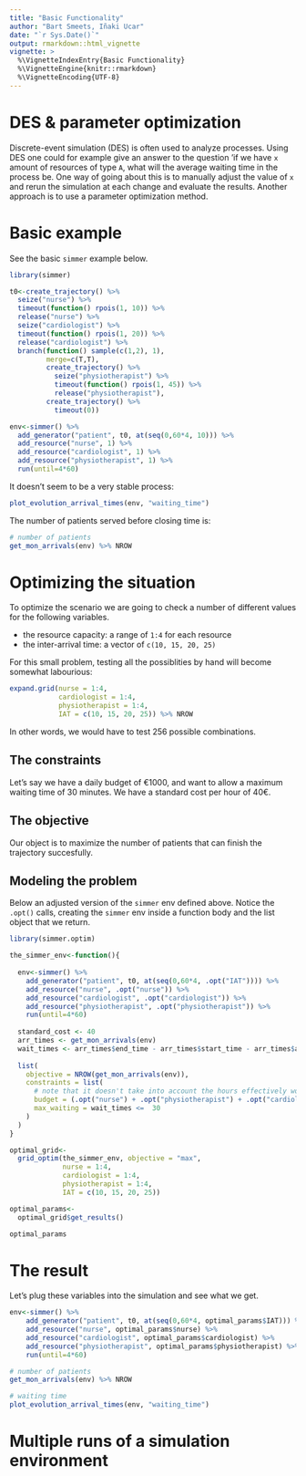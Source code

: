 ```yaml
---
title: "Basic Functionality"
author: "Bart Smeets, Iñaki Ucar"
date: "`r Sys.Date()`"
output: rmarkdown::html_vignette
vignette: >
  %\VignetteIndexEntry{Basic Functionality}
  %\VignetteEngine{knitr::rmarkdown}
  %\VignetteEncoding{UTF-8}
---
```


# DES & parameter optimization

Discrete-event simulation (DES) is often used to analyze processes. Using DES one could for example give an answer to the question 'if we have `x` amount of resources of type `A`, what will the average waiting time in the process be. One way of going about this is to manually adjust the value of `x` and rerun the simulation at each change and evaluate the results. Another approach is to use a parameter optimization method.

# Basic example

See the basic `simmer` example below.

```r
library(simmer)

t0<-create_trajectory() %>%
  seize("nurse") %>%
  timeout(function() rpois(1, 10)) %>%
  release("nurse") %>%
  seize("cardiologist") %>%
  timeout(function() rpois(1, 20)) %>%
  release("cardiologist") %>%
  branch(function() sample(c(1,2), 1),
         merge=c(T,T),
         create_trajectory() %>%
           seize("physiotherapist") %>%
           timeout(function() rpois(1, 45)) %>%
           release("physiotherapist"),
         create_trajectory() %>%
           timeout(0))

env<-simmer() %>%
  add_generator("patient", t0, at(seq(0,60*4, 10))) %>%
  add_resource("nurse", 1) %>%
  add_resource("cardiologist", 1) %>%
  add_resource("physiotherapist", 1) %>%
  run(until=4*60)
```

It doesn't seem to be a very stable process:

```r
plot_evolution_arrival_times(env, "waiting_time")
```

The number of patients served before closing time is: 

```r
# number of patients
get_mon_arrivals(env) %>% NROW
```


# Optimizing the situation

To optimize the scenario we are going to check a number of different values for the following variables.

- the resource capacity: a range of `1:4` for each resource
- the inter-arrival time: a vector of `c(10, 15, 20, 25)`

For this small problem, testing all the possiblities by hand will become somewhat labourious:

```r
expand.grid(nurse = 1:4,
            cardiologist = 1:4,
            physiotherapist = 1:4,
            IAT = c(10, 15, 20, 25)) %>% NROW

```

In other words, we would have to test 256 possible combinations.


## The constraints

Let's say we have a daily budget of €1000, and want to allow a maximum waiting time of 30 minutes.
We have a standard cost per hour of 40€.

## The objective

Our object is to maximize the number of patients that can finish the trajectory succesfully.

## Modeling the problem

Below an adjusted version of the `simmer` env defined above. Notice the `.opt()` calls, creating the `simmer` env inside a function body and the list object that we return.

```r
library(simmer.optim)

the_simmer_env<-function(){
  
  env<-simmer() %>%
    add_generator("patient", t0, at(seq(0,60*4, .opt("IAT")))) %>%
    add_resource("nurse", .opt("nurse")) %>%
    add_resource("cardiologist", .opt("cardiologist")) %>%
    add_resource("physiotherapist", .opt("physiotherapist")) %>%
    run(until=4*60)
  
  standard_cost <- 40
  arr_times <- get_mon_arrivals(env)
  wait_times <- arr_times$end_time - arr_times$start_time - arr_times$activity_time
  
  list(
    objective = NROW(get_mon_arrivals(env)),
    constraints = list(
      # note that it doesn't take into account the hours effectively worked but instead runtime
      budget = (.opt("nurse") + .opt("physiotherapist") + .opt("cardiologist")) * (now(env) / 60) * standard_cost <= 2000,
      max_waiting = wait_times <=  30
    )
  )
}

optimal_grid<-
  grid_optim(the_simmer_env, objective = "max", 
             nurse = 1:4,
             cardiologist = 1:4,
             physiotherapist = 1:4,
             IAT = c(10, 15, 20, 25))

optimal_params<-
  optimal_grid$get_results()

optimal_params
```

# The result

Let's plug these variables into the simulation and see what we get.

```r
env<-simmer() %>%
    add_generator("patient", t0, at(seq(0,60*4, optimal_params$IAT))) %>%
    add_resource("nurse", optimal_params$nurse) %>%
    add_resource("cardiologist", optimal_params$cardiologist) %>%
    add_resource("physiotherapist", optimal_params$physiotherapist) %>%
    run(until=4*60)

# number of patients
get_mon_arrivals(env) %>% NROW

# waiting time
plot_evolution_arrival_times(env, "waiting_time")
```

# Multiple runs of a simulation environment



